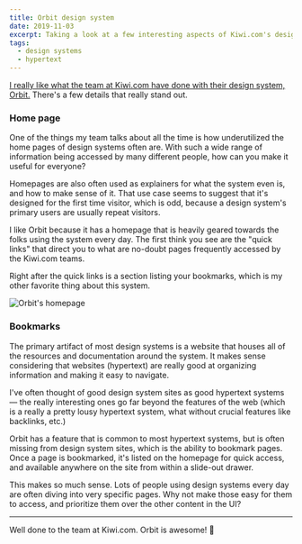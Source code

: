 ```yaml
---
title: Orbit design system
date: 2019-11-03
excerpt: Taking a look at a few interesting aspects of Kiwi.com's design system.
tags:
  - design systems
  - hypertext
---
```


[I really like what the team at Kiwi.com have done with their design system, Orbit.](https://orbit.kiwi) There's a few details that really stand out.

### Home page

One of the things my team talks about all the time is how underutilized the home pages of design systems often are. With such a wide range of information being accessed by many different people, how can you make it useful for everyone?

Homepages are also often used as explainers for what the system even is, and how to make sense of it. That use case seems to suggest that it's designed for the first time visitor, which is odd, because a design system's primary users are usually repeat visitors.

I like Orbit because it has a homepage that is heavily geared towards the folks using the system every day. The first think you see are the "quick links" that direct you to what are no-doubt pages frequently accessed by the Kiwi.com teams.

Right after the quick links is a section listing your bookmarks, which is my other favorite thing about this system.

![Orbit's homepage](screenshot-1.png 'Orbit does a great job of making its homepage truly useful.')

### Bookmarks

The primary artifact of most design systems is a website that houses all of the resources and documentation around the system. It makes sense considering that websites (hypertext) are really good at organizing information and making it easy to navigate.

I've often thought of good design system sites as good hypertext systems — the really interesting ones go far beyond the features of the web (which is a really a pretty lousy hypertext system, what without crucial features like backlinks, etc.)

Orbit has a feature that is common to most hypertext systems, but is often missing from design system sites, which is the ability to bookmark pages. Once a page is bookmarked, it's listed on the homepage for quick access, and available anywhere on the site from within a slide-out drawer.

This makes so much sense. Lots of people using design systems every day are often diving into very specific pages. Why not make those easy for them to access, and prioritize them over the other content in the UI?

---

Well done to the team at Kiwi.com. Orbit is awesome! 👏
